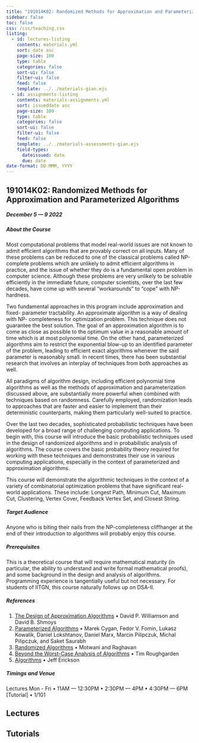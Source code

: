 ```yaml
---
title: "191014K02: Randomized Methods for Approximation and Parameterized Algorithms"
sidebar: false
toc: false
css: /css/teaching.css
listing:
  - id: lectures-listing
    contents: materials.yml
    sort: date asc
    page-size: 100
    type: table
    categories: false
    sort-ui: false
    filter-ui: false
    feed: false
    template: ../../materials-gian.ejs
  - id: assignments-listing
    contents: materials-assignments.yml
    sort: issueddate asc
    page-size: 100
    type: table
    categories: false
    sort-ui: false
    filter-ui: false
    feed: false
    template: ../../materials-assessments-gian.ejs
    field-types: 
      dateissued: date
      due: date
date-format: DD MMM, YYYY
---
```



:::{.column-body-outset}

## 191014K02: Randomized Methods for Approximation and Parameterized Algorithms

##### December 5 --- 9 2022

:::{.callout-note collapse="true" icon="false"}

##### About the Course
Most computational problems that model real-world issues are not known to admit efficient algorithms that are provably correct on all inputs. Many of these problems can be reduced to one of the classical problems called NP-complete problems which are unlikely to admit efficient algorithms in practice, and the issue of whether they do is a fundamental open problem in computer science. Although these problems are very unlikely to be solvable efficiently in the immediate future, computer scientists, over the last few decades, have come up with several “workarounds” to “cope” with NP-hardness.

Two fundamental approaches in this program include approximation and fixed- parameter tractability. An approximate algorithm is a way of dealing with NP- completeness for optimization problem. This technique does not guarantee the best solution. The goal of an approximation algorithm is to come as close as possible to the optimum value in a reasonable amount of time which is at most polynomial time. On the other hand, parameterized algorithms aim to restrict the exponential blow-up to an identified parameter of the problem, leading to efficient exact algorithms whenever the said parameter is reasonably small. In recent times, there has been substantial research that involves an interplay of techniques from both approaches as well.

All paradigms of algorithm design, including efficient polynomial time algorithms as well as the methods of approximation and parameterization discussed above, are substantially more powerful when combined with techniques based on randomness. Carefully employed, randomization leads to approaches that are faster and easier to implement than their deterministic counterparts, making them particularly well-suited to practice.

Over the last two decades, sophisticated probabilistic techniques have been developed for a broad range of challenging computing applications. To begin with, this course will introduce the basic probabilistic techniques used in the design of randomized algorithms and in probabilistic analysis of algorithms. The course covers the basic probability theory required for working with these techniques and demonstrates their use in various computing applications, especially in the context of parameterized and approximation algorithms.

This course will demonstrate the algorithmic techniques in the context of a variety of combinatorial optimization problems that have significant real-world applications. These include: Longest Path, Minimum Cut, Maximum Cut, Clustering, Vertex Cover, Feedback Vertex Set, and Closest String.

:::
:::{.callout-note collapse="true" icon="false"}

##### Target Audience
Anyone who is biting their nails from the NP-completeness cliffhanger at the end of their <span data-bs-toggle="tooltip" data-bs-placement="top" title="DSA-II 👀">introduction to algorithms</span> will probably enjoy this course.

:::
:::{.callout-tip collapse="true" icon="false"}

##### Prerequisites
This is a theoretical course that will require mathematical maturity (in particular, the ability to understand and write formal mathematical proofs), and some background in the design and analysis of algorithms. Programming experience is tangentially useful but not necessary. For students of IITGN, this course naturally follows up on DSA-II. 

:::
:::{.callout-tip collapse="true" icon="false"}

##### References

1. [The Design of Approximation Algorithms](https://www.designofapproxalgs.com/book.pdf) • David P. Williamson and David B. Shmoys
2. [Parameterized Algorithms](https://www.mimuw.edu.pl/~malcin/book/parameterized-algorithms.pdf) • Marek Cygan, Fedor V. Fomin, Lukasz Kowalik, Daniel Lokshtanov, Daniel Marx, Marcin Pilipczuk, Michal Pilipczuk, and Saket Saurabh
3. [Randomized Algorithms](https://rajsain.files.wordpress.com/2013/11/randomized-algorithms-motwani-and-raghavan.pdf) • Motwani and Raghavan
4. [Beyond the Worst-Case Analysis of Algorithms](https://www.cambridge.org/core/books/beyond-the-worstcase-analysis-of-algorithms/8A8128BBF7FC2857471E9CA52E69AC21) • Tim Roughgarden
5. [Algorithms](http://jeffe.cs.illinois.edu/teaching/algorithms/) • Jeff Erickson


:::
:::{.callout-caution collapse="true" icon="false"}

##### Timings and Venue
Lectures Mon - Fri • 11AM --- 12:30PM • 2:30PM --- 4PM • 4:30PM --- 6PM [Tutorial] • 1/101

:::

::: {.panel-tabset}
## Lectures

::: {#lectures-listing}
:::


## Tutorials

::: {#assignments-listing}
:::

:::

:::
